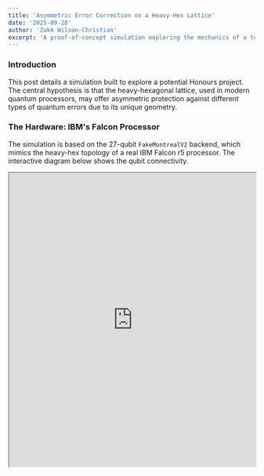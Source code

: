 ```yaml
---
title: 'Asymmetric Error Correction on a Heavy-Hex Lattice'
date: '2025-09-28'
author: 'Zakk Wilson-Christian'
excerpt: 'A proof-of-concept simulation exploring the mechanics of a topological code on a realistic 27-qubit heavy-hexagonal lattice from an IBM Falcon processor.'
---
```


### Introduction
This post details a simulation built to explore a potential Honours project. The central hypothesis is that the heavy-hexagonal lattice, used in modern quantum processors, may offer asymmetric protection against different types of quantum errors due to its unique geometry.

### The Hardware: IBM's Falcon Processor

The simulation is based on the 27-qubit `FakeMontrealV2` backend, which mimics the heavy-hex topology of a real IBM Falcon r5 processor. The interactive diagram below shows the qubit connectivity.

<iframe
  src="https://www.test.com"
  width="100%"
  height="600px"
  style={{ border: '1px solid #ccc', borderRadius: '0px' }}
  title="Interactive Qubit Lattice"
/>

### Stabiliser Visuals

We defined and tested three representative stabilisers: two Z-type vertex stabilisers (`v0`, `v1`) and one X-type face stabiliser (`f0`). The following visualizations show the lattice location and the quantum circuit used to check for errors for the `f0` stabiliser.

![Lattice and Circuit for f0](/images/stabiliser_viz_f0.png)

### Simulation Results

An ideal, noiseless simulation was run to verify the error detection mechanism. The results below show a perfect detection rate: the "With Error" case correctly measures a `1` (error detected), while the "No Error" case correctly measures a `0`.

![Summary of results](/images/simulation_results_summary.png)

### Conclusion

This proof-of-concept successfully demonstrates the core mechanics of stabiliser checks on a realistic hardware topology. The next stage of this research involves introducing a noise model to measure the error threshold and quantify the code's performance against different error channels.

